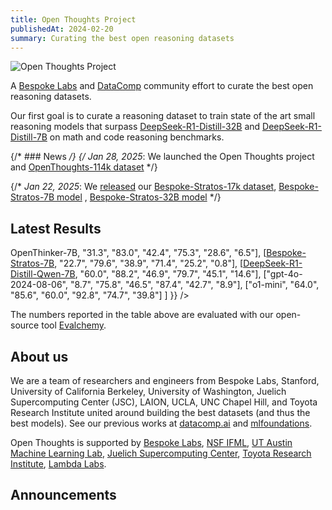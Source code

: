 ```yaml
---
title: Open Thoughts Project
publishedAt: 2024-02-20
summary: Curating the best open reasoning datasets
---
```


<div className="flex justify-center my-8">
  <Image
    src="/open_thoughts.png"
    alt="Open Thoughts Project"
    width={600}
    height={400}
    className="rounded-lg"
  />
</div>

A [Bespoke Labs](https://bespokelabs.ai/) and [DataComp](https://www.datacomp.ai/) community effort to curate the best open reasoning datasets.

Our first goal is to curate a reasoning dataset to train state of the art small reasoning models that surpass [DeepSeek-R1-Distill-32B](https://huggingface.co/deepseek-ai/DeepSeek-R1-Distill-Qwen-32B) and [DeepSeek-R1-Distill-7B](https://huggingface.co/deepseek-ai/DeepSeek-R1-Distill-Qwen-7B) on math and code reasoning benchmarks.

{/* ### News */}
{/* *Jan 28, 2025*: We launched the Open Thoughts project and [OpenThoughts-114k dataset](https://huggingface.co/datasets/open-thoughts/OpenThoughts-114k) */}

{/* *Jan 22, 2025*: We [released](https://www.bespokelabs.ai/blog/bespoke-stratos-the-unreasonable-effectiveness-of-reasoning-distillation) our [Bespoke-Stratos-17k dataset](https://huggingface.co/datasets/bespokelabs/Bespoke-Stratos-17k), [Bespoke-Stratos-7B model](https://huggingface.co/bespokelabs/Bespoke-Stratos-7B) , [Bespoke-Stratos-32B model](https://huggingface.co/bespokelabs/Bespoke-Stratos-32B) */}

## Latest Results

<Table
  data={{
    headers: [
      "Model",
      "AIME24",
      "MATH500",
      "GPQA-D",
      "LCB Easy",
      "LCB Med",
      "LCB Hard"
    ],
    rows: [
      [<a href="https://huggingface.co/open-thoughts/OpenThinker-7B">OpenThinker-7B</a>, "31.3", "83.0", "42.4", "75.3", "28.6", "6.5"],
      [<a href="https://huggingface.co/bespokelabs/Bespoke-Stratos-7B">Bespoke-Stratos-7B</a>, "22.7", "79.6", "38.9", "71.4", "25.2", "0.8"],
      [<a href="https://huggingface.co/deepseek-ai/DeepSeek-R1-Distill-Qwen-7B">DeepSeek-R1-Distill-Qwen-7B</a>, "60.0", "88.2", "46.9", "79.7", "45.1", "14.6"],
      ["gpt-4o-2024-08-06", "8.7", "75.8", "46.5", "87.4", "42.7", "8.9"],
      ["o1-mini", "64.0", "85.6", "60.0", "92.8", "74.7", "39.8"]
    ]
  }}
/>

The numbers reported in the table above are evaluated with our open-source tool [Evalchemy](https://github.com/mlfoundations/evalchemy).

## About us

We are a team of researchers and engineers from Bespoke Labs, Stanford, University of California Berkeley, University of Washington, Juelich Supercomputing Center (JSC), LAION, UCLA, UNC Chapel Hill, and Toyota Research Institute united around building the best datasets (and thus the best models). See our previous works at [datacomp.ai](https://www.datacomp.ai/) and [mlfoundations](https://github.com/mlfoundations).

Open Thoughts is supported by [Bespoke Labs](https://www.bespokelabs.ai/), [NSF IFML](https://www.ifml.institute/),  [UT Austin Machine Learning Lab](https://ml.utexas.edu/), [Juelich Supercomputing Center](https://www.fz-juelich.de/en/ias/jsc), [Toyota Research Institute](https://www.tri.global/), [Lambda Labs](https://lambdalabs.com/).

## Announcements
